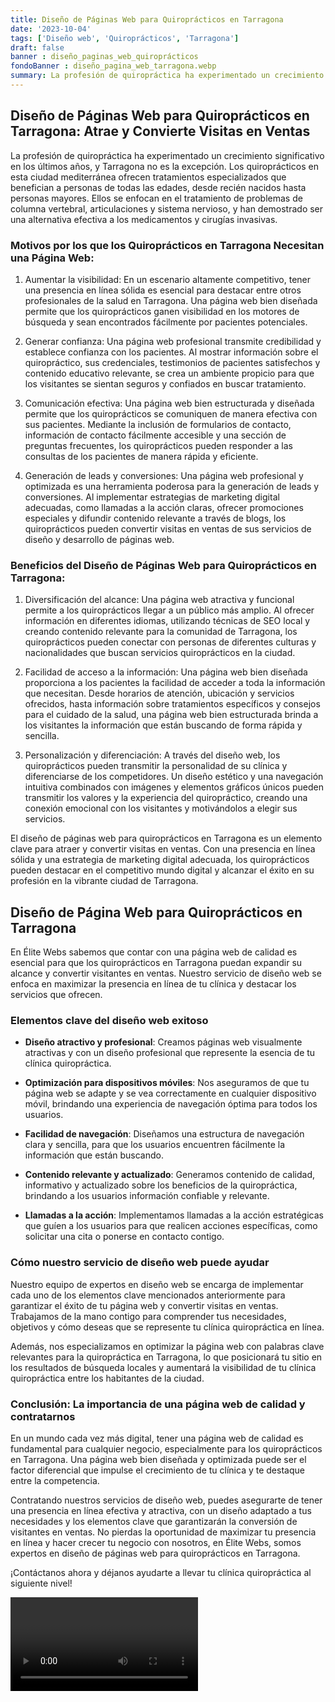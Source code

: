 ```yaml
---
title: Diseño de Páginas Web para Quiroprácticos en Tarragona
date: '2023-10-04'
tags: ['Diseño web', 'Quiroprácticos', 'Tarragona']
draft: false
banner : diseño_paginas_web_quiroprácticos
fondoBanner : diseño_pagina_web_tarragona.webp
summary: La profesión de quiropráctica ha experimentado un crecimiento significativo en los últimos años, y Tarragona no es la excepción. Los quiroprácticos en esta ciudad mediterránea ofrecen tratamientos especializados que benefician a personas de todas las edades, desde recién nacidos hasta personas mayores. Ellos se enfocan en el tratamiento de problemas de columna vertebral, articulaciones y sistema nervioso, y han demostrado ser una alternativa efectiva a los medicamentos y cirugías invasivas.
---
```


## Diseño de Páginas Web para Quiroprácticos en Tarragona: Atrae y Convierte Visitas en Ventas

La profesión de quiropráctica ha experimentado un crecimiento significativo en los últimos años, y Tarragona no es la excepción. Los quiroprácticos en esta ciudad mediterránea ofrecen tratamientos especializados que benefician a personas de todas las edades, desde recién nacidos hasta personas mayores. Ellos se enfocan en el tratamiento de problemas de columna vertebral, articulaciones y sistema nervioso, y han demostrado ser una alternativa efectiva a los medicamentos y cirugías invasivas.

### Motivos por los que los Quiroprácticos en Tarragona Necesitan una Página Web:

1. Aumentar la visibilidad: En un escenario altamente competitivo, tener una presencia en línea sólida es esencial para destacar entre otros profesionales de la salud en Tarragona. Una página web bien diseñada permite que los quiroprácticos ganen visibilidad en los motores de búsqueda y sean encontrados fácilmente por pacientes potenciales.

2. Generar confianza: Una página web profesional transmite credibilidad y establece confianza con los pacientes. Al mostrar información sobre el quiropráctico, sus credenciales, testimonios de pacientes satisfechos y contenido educativo relevante, se crea un ambiente propicio para que los visitantes se sientan seguros y confiados en buscar tratamiento.

3. Comunicación efectiva: Una página web bien estructurada y diseñada permite que los quiroprácticos se comuniquen de manera efectiva con sus pacientes. Mediante la inclusión de formularios de contacto, información de contacto fácilmente accesible y una sección de preguntas frecuentes, los quiroprácticos pueden responder a las consultas de los pacientes de manera rápida y eficiente.

4. Generación de leads y conversiones: Una página web profesional y optimizada es una herramienta poderosa para la generación de leads y conversiones. Al implementar estrategias de marketing digital adecuadas, como llamadas a la acción claras, ofrecer promociones especiales y difundir contenido relevante a través de blogs, los quiroprácticos pueden convertir visitas en ventas de sus servicios de diseño y desarrollo de páginas web.

### Beneficios del Diseño de Páginas Web para Quiroprácticos en Tarragona:

1. Diversificación del alcance: Una página web atractiva y funcional permite a los quiroprácticos llegar a un público más amplio. Al ofrecer información en diferentes idiomas, utilizando técnicas de SEO local y creando contenido relevante para la comunidad de Tarragona, los quiroprácticos pueden conectar con personas de diferentes culturas y nacionalidades que buscan servicios quiroprácticos en la ciudad.

2. Facilidad de acceso a la información: Una página web bien diseñada proporciona a los pacientes la facilidad de acceder a toda la información que necesitan. Desde horarios de atención, ubicación y servicios ofrecidos, hasta información sobre tratamientos específicos y consejos para el cuidado de la salud, una página web bien estructurada brinda a los visitantes la información que están buscando de forma rápida y sencilla.

3. Personalización y diferenciación: A través del diseño web, los quiroprácticos pueden transmitir la personalidad de su clínica y diferenciarse de los competidores. Un diseño estético y una navegación intuitiva combinados con imágenes y elementos gráficos únicos pueden transmitir los valores y la experiencia del quiropráctico, creando una conexión emocional con los visitantes y motivándolos a elegir sus servicios.

El diseño de páginas web para quiroprácticos en Tarragona es un elemento clave para atraer y convertir visitas en ventas. Con una presencia en línea sólida y una estrategia de marketing digital adecuada, los quiroprácticos pueden destacar en el competitivo mundo digital y alcanzar el éxito en su profesión en la vibrante ciudad de Tarragona.

<GifSeo />

<Cta />

## Diseño de Página Web para Quiroprácticos en Tarragona

En Élite Webs sabemos que contar con una página web de calidad es esencial para que los quiroprácticos en Tarragona puedan expandir su alcance y convertir visitantes en ventas. Nuestro servicio de diseño web se enfoca en maximizar la presencia en línea de tu clínica y destacar los servicios que ofrecen.

### Elementos clave del diseño web exitoso

- **Diseño atractivo y profesional**: Creamos páginas web visualmente atractivas y con un diseño profesional que represente la esencia de tu clínica quiropráctica.

- **Optimización para dispositivos móviles**: Nos aseguramos de que tu página web se adapte y se vea correctamente en cualquier dispositivo móvil, brindando una experiencia de navegación óptima para todos los usuarios.

- **Facilidad de navegación**: Diseñamos una estructura de navegación clara y sencilla, para que los usuarios encuentren fácilmente la información que están buscando.

- **Contenido relevante y actualizado**: Generamos contenido de calidad, informativo y actualizado sobre los beneficios de la quiropráctica, brindando a los usuarios información confiable y relevante.

- **Llamadas a la acción**: Implementamos llamadas a la acción estratégicas que guíen a los usuarios para que realicen acciones específicas, como solicitar una cita o ponerse en contacto contigo.

### Cómo nuestro servicio de diseño web puede ayudar

Nuestro equipo de expertos en diseño web se encarga de implementar cada uno de los elementos clave mencionados anteriormente para garantizar el éxito de tu página web y convertir visitas en ventas. Trabajamos de la mano contigo para comprender tus necesidades, objetivos y cómo deseas que se represente tu clínica quiropráctica en línea.

Además, nos especializamos en optimizar la página web con palabras clave relevantes para la quiropráctica en Tarragona, lo que posicionará tu sitio en los resultados de búsqueda locales y aumentará la visibilidad de tu clínica quiropráctica entre los habitantes de la ciudad.

### Conclusión: La importancia de una página web de calidad y contratarnos

En un mundo cada vez más digital, tener una página web de calidad es fundamental para cualquier negocio, especialmente para los quiroprácticos en Tarragona. Una página web bien diseñada y optimizada puede ser el factor diferencial que impulse el crecimiento de tu clínica y te destaque entre la competencia.

Contratando nuestros servicios de diseño web, puedes asegurarte de tener una presencia en línea efectiva y atractiva, con un diseño adaptado a tus necesidades y los elementos clave que garantizarán la conversión de visitantes en ventas. No pierdas la oportunidad de maximizar tu presencia en línea y hacer crecer tu negocio con nosotros, en Élite Webs, somos expertos en diseño de páginas web para quiroprácticos en Tarragona.

¡Contáctanos ahora y déjanos ayudarte a llevar tu clínica quiropráctica al siguiente nivel!

<Video />

<CtaBot job='Quiroprácticos' city='Tarragona'/>

<Gmaps query='Tarragona+españa+maps' />